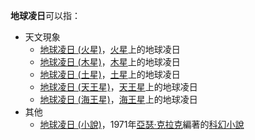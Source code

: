 '''地球凌日'''可以指：
* 天文現象
** [[地球凌日_(火星)|地球凌日 (火星)]]，[[火星|火星]]上的地球凌日
** [[地球凌日_(木星)|地球凌日 (木星)]]，[[木星|木星]]上的地球凌日
** [[地球凌日_(土星)|地球凌日 (土星)]]，[[土星|土星]]上的地球凌日
** [[地球凌日_(天王星)|地球凌日 (天王星)]]，[[天王星|天王星]]上的地球凌日
** [[地球凌日_(海王星)|地球凌日 (海王星)]]，[[海王星|海王星]]上的地球凌日
* 其他
** [[地球凌日_(小說)|地球凌日 (小說)]]，1971年[[亞瑟·克拉克|亞瑟·克拉克]]編著的[[科幻小說|科幻小說]]

{{disambig|Cat=四字消歧义}}